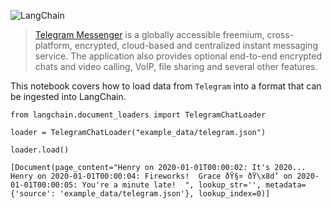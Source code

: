

<Head>
  <script>
    {
      `(function() {
         var _hmt = _hmt || [];
(function() {
  var hm = document.createElement("script");
  hm.src = "https://hm.baidu.com/hm.js?e60fb290e204e04c5cb6f79b0ac1e697";
  var s = document.getElementsByTagName("script")[0]; 
  s.parentNode.insertBefore(hm, s);
})();
       })();`
    }
  </script>
</Head>

![LangChain](https://pica.zhimg.com/50/v2-56e8bbb52aa271012541c1fe1ceb11a2_r.gif)





> 
> [Telegram Messenger](https://web.telegram.org/a/) is a globally accessible freemium, cross-platform, encrypted, cloud-based and centralized instant messaging service. The application also provides optional end-to-end encrypted chats and video calling, VoIP, file sharing and several other features.
> 
> 
> 

This notebook covers how to load data from `Telegram` into a format that can be ingested into LangChain.

```
from langchain.document_loaders import TelegramChatLoader

```

```
loader = TelegramChatLoader("example_data/telegram.json")

```

```
loader.load()

```

```
[Document(page_content="Henry on 2020-01-01T00:00:02: It's 2020...  Henry on 2020-01-01T00:00:04: Fireworks!  Grace ðŸ§¤ ðŸ\x8d’ on 2020-01-01T00:00:05: You're a minute late!  ", lookup_str='', metadata={'source': 'example_data/telegram.json'}, lookup_index=0)]

```

